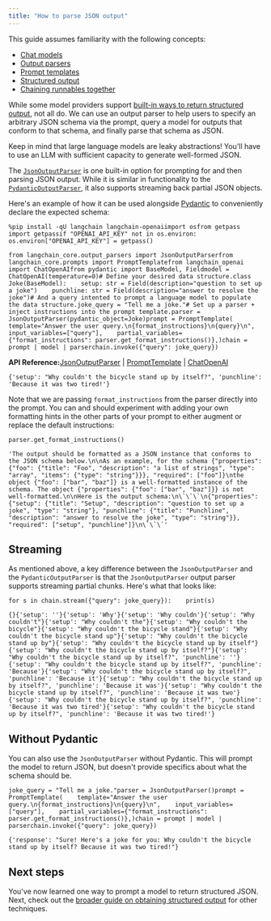 ```yaml
---
title: "How to parse JSON output"
---
```


<Info>
  This guide assumes familiarity with the following concepts:

  * [Chat models](/oss/concepts/chat_models)
  * [Output parsers](/oss/concepts/output_parsers)
  * [Prompt templates](/oss/concepts/prompt_templates)
  * [Structured output](/oss/how_to/structured_output)
  * [Chaining runnables together](/oss/how_to/sequence)
</Info>

While some model providers support [built-in ways to return structured output](/oss/how_to/structured_output), not all do. We can use an output parser to help users to specify an arbitrary JSON schema via the prompt, query a model for outputs that conform to that schema, and finally parse that schema as JSON.

<Note>
  Keep in mind that large language models are leaky abstractions! You'll have to use an LLM with sufficient capacity to generate well-formed JSON.
</Note>

The [`JsonOutputParser`](https://python.langchain.com/api_reference/core/output_parsers/langchain_core.output_parsers.json.JsonOutputParser.html) is one built-in option for prompting for and then parsing JSON output. While it is similar in functionality to the [`PydanticOutputParser`](https://python.langchain.com/api_reference/core/output_parsers/langchain_core.output_parsers.pydantic.PydanticOutputParser.html), it also supports streaming back partial JSON objects.

Here's an example of how it can be used alongside [Pydantic](https://docs.pydantic.dev/) to conveniently declare the expected schema:

```
%pip install -qU langchain langchain-openaiimport osfrom getpass import getpassif "OPENAI_API_KEY" not in os.environ:    os.environ["OPENAI_API_KEY"] = getpass()
```

```
from langchain_core.output_parsers import JsonOutputParserfrom langchain_core.prompts import PromptTemplatefrom langchain_openai import ChatOpenAIfrom pydantic import BaseModel, Fieldmodel = ChatOpenAI(temperature=0)# Define your desired data structure.class Joke(BaseModel):    setup: str = Field(description="question to set up a joke")    punchline: str = Field(description="answer to resolve the joke")# And a query intented to prompt a language model to populate the data structure.joke_query = "Tell me a joke."# Set up a parser + inject instructions into the prompt template.parser = JsonOutputParser(pydantic_object=Joke)prompt = PromptTemplate(    template="Answer the user query.\n{format_instructions}\n{query}\n",    input_variables=["query"],    partial_variables={"format_instructions": parser.get_format_instructions()},)chain = prompt | model | parserchain.invoke({"query": joke_query})
```

**API Reference:**[JsonOutputParser](https://python.langchain.com/api_reference/core/output_parsers/langchain_core.output_parsers.json.JsonOutputParser.html) | [PromptTemplate](https://python.langchain.com/api_reference/core/prompts/langchain_core.prompts.prompt.PromptTemplate.html) | [ChatOpenAI](https://python.langchain.com/api_reference/openai/chat_models/langchain_openai.chat_models.base.ChatOpenAI.html)

```
{'setup': "Why couldn't the bicycle stand up by itself?", 'punchline': 'Because it was two tired!'}
```

Note that we are passing `format_instructions` from the parser directly into the prompt. You can and should experiment with adding your own formatting hints in the other parts of your prompt to either augment or replace the default instructions:

```
parser.get_format_instructions()
```

```
'The output should be formatted as a JSON instance that conforms to the JSON schema below.\n\nAs an example, for the schema {"properties": {"foo": {"title": "Foo", "description": "a list of strings", "type": "array", "items": {"type": "string"}}}, "required": ["foo"]}\nthe object {"foo": ["bar", "baz"]} is a well-formatted instance of the schema. The object {"properties": {"foo": ["bar", "baz"]}} is not well-formatted.\n\nHere is the output schema:\n\`\`\`\n{"properties": {"setup": {"title": "Setup", "description": "question to set up a joke", "type": "string"}, "punchline": {"title": "Punchline", "description": "answer to resolve the joke", "type": "string"}}, "required": ["setup", "punchline"]}\n\`\`\`'
```

## Streaming

As mentioned above, a key difference between the `JsonOutputParser` and the `PydanticOutputParser` is that the `JsonOutputParser` output parser supports streaming partial chunks. Here's what that looks like:

```
for s in chain.stream({"query": joke_query}):    print(s)
```

```
{}{'setup': ''}{'setup': 'Why'}{'setup': 'Why couldn'}{'setup': "Why couldn't"}{'setup': "Why couldn't the"}{'setup': "Why couldn't the bicycle"}{'setup': "Why couldn't the bicycle stand"}{'setup': "Why couldn't the bicycle stand up"}{'setup': "Why couldn't the bicycle stand up by"}{'setup': "Why couldn't the bicycle stand up by itself"}{'setup': "Why couldn't the bicycle stand up by itself?"}{'setup': "Why couldn't the bicycle stand up by itself?", 'punchline': ''}{'setup': "Why couldn't the bicycle stand up by itself?", 'punchline': 'Because'}{'setup': "Why couldn't the bicycle stand up by itself?", 'punchline': 'Because it'}{'setup': "Why couldn't the bicycle stand up by itself?", 'punchline': 'Because it was'}{'setup': "Why couldn't the bicycle stand up by itself?", 'punchline': 'Because it was two'}{'setup': "Why couldn't the bicycle stand up by itself?", 'punchline': 'Because it was two tired'}{'setup': "Why couldn't the bicycle stand up by itself?", 'punchline': 'Because it was two tired!'}
```

## Without Pydantic

You can also use the `JsonOutputParser` without Pydantic. This will prompt the model to return JSON, but doesn't provide specifics about what the schema should be.

```
joke_query = "Tell me a joke."parser = JsonOutputParser()prompt = PromptTemplate(    template="Answer the user query.\n{format_instructions}\n{query}\n",    input_variables=["query"],    partial_variables={"format_instructions": parser.get_format_instructions()},)chain = prompt | model | parserchain.invoke({"query": joke_query})
```

```
{'response': "Sure! Here's a joke for you: Why couldn't the bicycle stand up by itself? Because it was two tired!"}
```

## Next steps

You've now learned one way to prompt a model to return structured JSON. Next, check out the [broader guide on obtaining structured output](/oss/how_to/structured_output) for other techniques.
